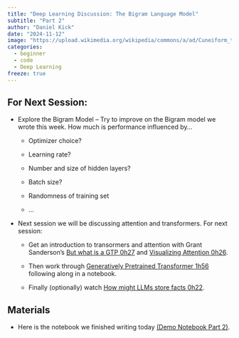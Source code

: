 ```yaml
---
title: "Deep Learning Discussion: The Bigram Language Model"
subtitle: "Part 2"
author: "Daniel Kick"
date: "2024-11-12"
image: "https://upload.wikimedia.org/wikipedia/commons/a/ad/Cuneiform_tablet-_private_letter_MET_ME66_245_2.jpg"
categories: 
  - beginner
  - code
  - Deep Learning
freeze: true
---
```


## For Next Session:

-   Explore the Bigram Model – Try to improve on the Bigram model we wrote this week. How much is performance influenced by...

    -   Optimizer choice?

    -   Learning rate?

    -   Number and size of hidden layers?

    -   Batch size?

    -   Randomness of training set

    -   ...

-   Next session we will be discussing attention and transformers. For next session:

    -   Get an introduction to transormers and attention with Grant Sanderson's [But what is a GTP 0h27](https://www.3blue1brown.com/lessons/gpt) and [Visualizing Attention 0h26](https://www.3blue1brown.com/lessons/attention).

    -   Then work through [Generatively Pretrained Transformer 1h56](https://www.youtube.com/watch?v=kCc8FmEb1nY) following along in a notebook.

    -   Finally (optionally) watch [How might LLMs store facts 0h22](https://www.3blue1brown.com/lessons/mlp).

## Materials

-   Here is the notebook we finished writing today [(Demo Notebook Part 2)](./InClassExample_Bigram_pt2.ipynb.tar.gz).
